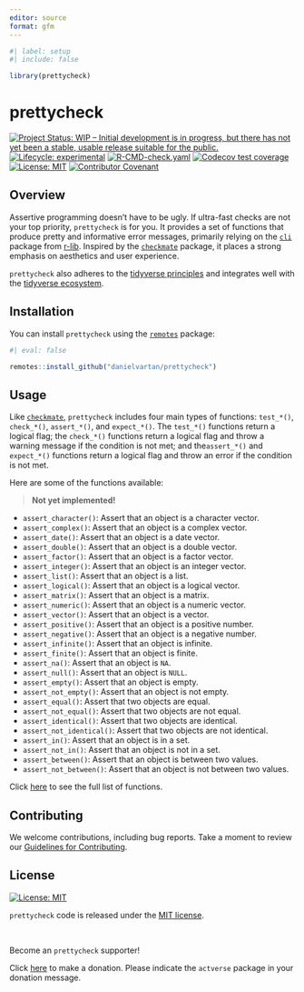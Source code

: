 ```yaml
---
editor: source
format: gfm
---
```


```r
#| label: setup
#| include: false

library(prettycheck)
```

# prettycheck

<!-- badges: start -->
[![Project Status: WIP – Initial development is in progress, but there has not yet been a stable, usable release suitable for the public.](https://www.repostatus.org/badges/latest/wip.svg)](https://www.repostatus.org/#wip)
[![Lifecycle: experimental](https://img.shields.io/badge/lifecycle-experimental-orange.svg)](https://lifecycle.r-lib.org/articles/stages.html#experimental)
[![R-CMD-check.yaml](https://github.com/danielvartan/prettycheck/actions/workflows/check-standard.yaml/badge.svg)](https://github.com/danielvartan/prettycheck/actions/workflows/check-standard.yaml)
[![Codecov test coverage](https://codecov.io/gh/danielvartan/prettycheck/branch/main/graph/badge.svg)](https://app.codecov.io/gh/danielvartan/prettycheck?branch=main)
[![License: MIT](https://img.shields.io/badge/license-MIT-green)](https://choosealicense.com/licenses/mit/)
[![Contributor Covenant](https://img.shields.io/badge/Contributor%20Covenant-2.1-4baaaa.svg)](code_of_conduct.md)
<!-- badges: end -->

## Overview

Assertive programming doesn’t have to be ugly. If ultra-fast checks are not your top priority, `prettycheck` is for you. It provides a set of functions that produce pretty and informative error messages, primarily relying on the [`cli`](https://cli.r-lib.org/) package from [r-lib](https://github.com/r-lib). Inspired by the [`checkmate`](https://mllg.github.io/checkmate/) package, it places a strong emphasis on aesthetics and user experience.

`prettycheck` also adheres to the [tidyverse principles](https://tidyverse.tidyverse.org/articles/manifesto.html) and
integrates well with the [tidyverse ecosystem](https://www.tidyverse.org/).

## Installation

You can install `prettycheck` using the [`remotes`](https://github.com/r-lib/remotes) package:

``` r
#| eval: false

remotes::install_github("danielvartan/prettycheck")
```

## Usage

Like [`checkmate`](https://mllg.github.io/checkmate/), `prettycheck` includes four main types of functions: `test_*()`, `check_*()`, `assert_*()`, and `expect_*()`. The `test_*()` functions return a logical flag; the `check_*()` functions return a logical flag and throw a warning message if the condition is not met; and the`assert_*()` and `expect_*()` functions return a logical flag and throw an error if the condition is not met.

Here are some of the functions available:

> **Not yet implemented!**

- `assert_character()`: Assert that an object is a character vector.
- `assert_complex()`: Assert that an object is a complex vector.
- `assert_date()`: Assert that an object is a date vector.
- `assert_double()`: Assert that an object is a double vector.
- `assert_factor()`: Assert that an object is a factor vector.
- `assert_integer()`: Assert that an object is an integer vector.
- `assert_list()`: Assert that an object is a list.
- `assert_logical()`: Assert that an object is a logical vector.
- `assert_matrix()`: Assert that an object is a matrix.
- `assert_numeric()`: Assert that an object is a numeric vector.
- `assert_vector()`: Assert that an object is a vector.
- `assert_positive()`: Assert that an object is a positive number.
- `assert_negative()`: Assert that an object is a negative number.
- `assert_infinite()`: Assert that an object is infinite.
- `assert_finite()`: Assert that an object is finite.
- `assert_na()`: Assert that an object is `NA`.
- `assert_null()`: Assert that an object is `NULL`.
- `assert_empty()`: Assert that an object is empty.
- `assert_not_empty()`: Assert that an object is not empty.
- `assert_equal()`: Assert that two objects are equal.
- `assert_not_equal()`: Assert that two objects are not equal.
- `assert_identical()`: Assert that two objects are identical.
- `assert_not_identical()`: Assert that two objects are not identical.
- `assert_in()`: Assert that an object is in a set.
- `assert_not_in()`: Assert that an object is not in a set.
- `assert_between()`: Assert that an object is between two values.
- `assert_not_between()`: Assert that an object is not between two values.

Click [here](https://danielvartan.github.io/prettycheck/) to see the full list of functions.

## Contributing

We welcome contributions, including bug reports. Take a moment to review our [Guidelines for Contributing](https://danielvartan.github.io/prettycheck/CONTRIBUTING.html).

## License

[![License:
MIT](https://img.shields.io/badge/license-MIT-green)](https://opensource.org/license/mit/)

`prettycheck` code is released under the [MIT license](https://opensource.org/license/mit/).

<br>

Become an `prettycheck` supporter!

Click [here](https://github.com/sponsors/danielvartan) to make a donation. Please indicate the `actverse` package in your donation message.
